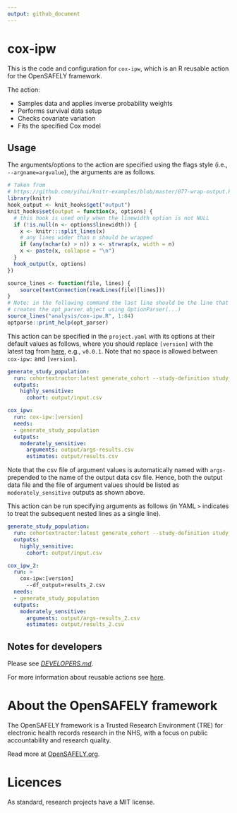 ```yaml
---
output: github_document
---
```


<!-- README.md is generated from README.Rmd. 
Please edit that file and rerun in R `rmarkdown::render('README.Rmd')` -->

# cox-ipw

This is the code and configuration for `cox-ipw`, which is an R reusable action for the OpenSAFELY framework.

The action:

- Samples data and applies inverse probability weights
- Performs survival data setup
- Checks covariate variation
- Fits the specified Cox model

## Usage

The arguments/options to the action are specified using the flags style (i.e., `--argname=argvalue`), 
the arguments are as follows.

```r
# Taken from
# https://github.com/yihui/knitr-examples/blob/master/077-wrap-output.Rmd
library(knitr)
hook_output <- knit_hooks$get("output")
knit_hooks$set(output = function(x, options) {
  # this hook is used only when the linewidth option is not NULL
  if (!is.null(n <- options$linewidth)) {
    x <- knitr:::split_lines(x)
    # any lines wider than n should be wrapped
    if (any(nchar(x) > n)) x <- strwrap(x, width = n)
    x <- paste(x, collapse = "\n")
  }
  hook_output(x, options)
})
```
```r
source_lines <- function(file, lines) {
    source(textConnection(readLines(file)[lines]))
}
# Note: in the following command the last line should be the line that
# creates the opt_parser object using OptionParser(...)
source_lines("analysis/cox-ipw.R", 1:84)
optparse::print_help(opt_parser)
```

This action can be specified in the `project.yaml` with its options at their default values as follows, 
where you should replace `[version]` with the latest tag from 
[here](https://github.com/opensafely-actions/cox-ipw/tags), e.g., `v0.0.1`. 
Note that no space is allowed between `cox-ipw:` and `[version]`.

```yaml
generate_study_population:
  run: cohortextractor:latest generate_cohort --study-definition study_definition
  outputs:
    highly_sensitive:
      cohort: output/input.csv

cox_ipw:
  run: cox-ipw:[version]
  needs:
  - generate_study_population
  outputs:
    moderately_sensitive:
      arguments: output/args-results.csv
      estimates: output/results.csv
```

Note that the csv file of argument values is automatically named with `args-` prepended to the name of the output data csv file. 
Hence, both the output data file and the file of argument values should be listed as `moderately_sensitive` outputs as shown above.

This action can be run specifying arguments as follows 
(in YAML `>` indicates to treat the subsequent nested lines as a single line).

```yaml
generate_study_population:
  run: cohortextractor:latest generate_cohort --study-definition study_definition
  outputs:
    highly_sensitive:
      cohort: output/input.csv

cox_ipw_2:
  run: >
    cox-ipw:[version]
      --df_output=results_2.csv
  needs:
  - generate_study_population
  outputs:
    moderately_sensitive:
      arguments: output/args-results_2.csv
      estimates: output/results_2.csv
```

## Notes for developers

Please see [_DEVELOPERS.md_](DEVELOPERS.md).

For more information about reusable actions see [here](https://docs.opensafely.org/actions-reusable/).

# About the OpenSAFELY framework

The OpenSAFELY framework is a Trusted Research Environment (TRE) for electronic
health records research in the NHS, with a focus on public accountability and
research quality.

Read more at [OpenSAFELY.org](https://opensafely.org).

# Licences
As standard, research projects have a MIT license. 
